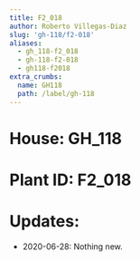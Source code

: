 ```yaml
---
title: F2_018
author: Roberto Villegas-Diaz
slug: 'gh-118/f2-018'
aliases:
  - gh_118-f2_018
  - gh-118-f2-018
  - gh118-f2018
extra_crumbs:
  name: GH118
  path: /label/gh-118
---
```


# **House**: GH_118
# **Plant ID**: F2_018
# **Updates**: 
 - 2020-06-28: Nothing new.
